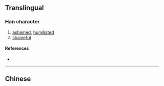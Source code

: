 {{character info/new}}
{{also|慚}}
==Translingual==

===Han character===
{{Han char|rn=61|rad=心|as=08|sn=11|four=|canj=PKQL|ids=⿲忄车斤}}

# [[ashamed]], [[humiliated]]
# [[shameful]]

====References====
* {{Han ref|kx=0392.181|hdz=42314.110|uh=60ED|ud=24813}}

----

==Chinese==
{{zh-see|慚}}
